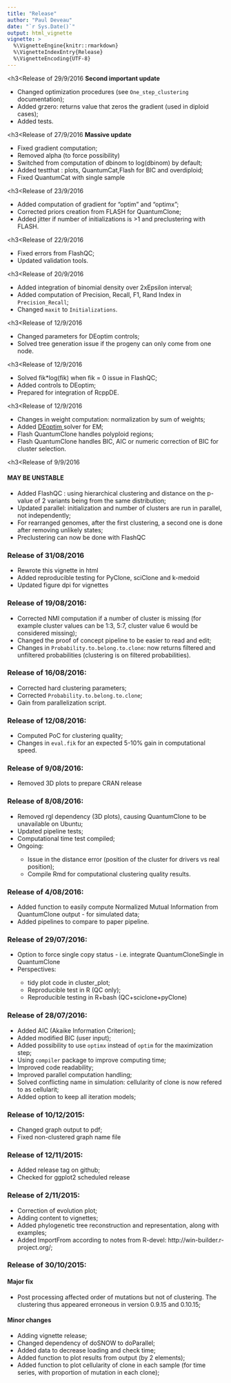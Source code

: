 ```yaml
---
title: "Release"
author: "Paul Deveau"
date: "`r Sys.Date()`"
output: html_vignette 
vignette: >
  %\VignetteEngine{knitr::rmarkdown}
  %\VignetteIndexEntry{Release}
  %\VignetteEncoding{UTF-8}
---
```

<h3<Release of 29/9/2016 </h3>
<b> Second important update </b>
<ul>
<li> Changed optimization procedures (see `One_step_clustering` documentation); </li>
<li> Added grzero: returns value that zeros the gradient (used in diploid cases); </li>
<li> Added tests. </li>

</ul>
<h3<Release of 27/9/2016 </h3>
<b> Massive update </b>
<ul>
<li> Fixed gradient computation; </li>
<li> Removed alpha (to force possibility) </li>
<li> Switched from computation of dbinom to log(dbinom) by default; </li>
<li> Added testthat : plots, QuantumCat,Flash for BIC and overdiploid; </li>
<li> Fixed QuantumCat with single sample </li>

</ul>

<h3<Release of 23/9/2016 </h3>
<ul>
<li> Added computation of gradient for "optim" and "optimx"; </li>
<li> Corrected priors creation from FLASH for QuantumClone; </li>
<li> Added jitter if number of initializations is >1 and preclustering with FLASH.</li>

</ul>

<h3<Release of 22/9/2016 </h3>
<ul>
<li> Fixed errors from FlashQC; </li>
<li> Updated validation tools. </li>

</ul>

<h3<Release of 20/9/2016 </h3>
<ul>
<li> Added integration of binomial density over 2xEpsilon interval; </li>
<li> Added computation of Precision, Recall, F1, Rand Index in `Precision_Recall`; </li>
<li> Changed `maxit` to `Initializations`.</li>

</ul>

<h3<Release of 12/9/2016 </h3>
<ul>
<li> Changed parameters for DEoptim controls; </li>
<li> Solved tree generation issue if the progeny can only come from one node. </li>

</ul>

<h3<Release of 12/9/2016 </h3>
<ul>
<li> Solved fik*log(fik) when fik = 0 issue in FlashQC; </li>
<li> Added controls to DEoptim; </li>
<li> Prepared for integration of RcppDE. </li>
</ul>

<h3<Release of 12/9/2016 </h3>
<ul>
<li>Changes in weight computation: normalization by sum of weights; </li>
<li>Added <a href=https://www.jstatsoft.org/article/view/v040i06>DEoptim </a> solver for EM;</li>
<li>Flash QuantumClone handles polyploid regions;</li>
<li>Flash QuantumClone handles BIC, AIC or numeric correction of BIC for cluster selection.</li>

</ul>

<h3<Release of 9/9/2016 </h3>
<h4>MAY BE UNSTABLE</h4>
<ul>
<li> Added FlashQC : using hierarchical clustering and distance on the p-value of 2 variants being from the same distribution; </li>
<li> Updated parallel: initialization and number of clusters are run in parallel, not independently; </li>
<li> For rearranged genomes, after the first clustering, a second one is done after removing unlikely states; </li>
<li> Preclustering can now be done with FlashQC </li>
</ul>

<h3>Release of 31/08/2016</h3>
<ul>
<li>Rewrote this vignette in html </li>
<li>Added reproducible testing for PyClone, sciClone and k-medoid</li>
<li>Updated figure dpi for vignettes</li>
</ul>

<h3>Release of 19/08/2016:</h3>
<ul>
<li> Corrected NMI computation if a number of cluster is missing (for example cluster values can be 1:3, 5:7, cluster value 6 would be considered missing);</li>
<li> Changed the proof of concept pipeline to be easier to read and edit;</li>
<li> Changes in `Probability.to.belong.to.clone`: now returns filtered and unfiltered probabilities (clustering is on filtered probabilities).</li>
</ul>

<h3>Release of 16/08/2016:</h3>
<ul>
<li> Corrected hard clustering parameters; </li>
<li> Corrected `Probability.to.belong.to.clone`; </li>
<li> Gain from parallelization script. </li>
</ul>

<h3>Release of 12/08/2016:</h3>
<ul>
<li> Computed PoC for clustering quality; </li>
<li> Changes in `eval.fik` for an expected 5-10% gain in computational speed.</li>
</ul>
<h3>Release of 9/08/2016:</h3>
<ul>
<li> Removed 3D plots to prepare CRAN release </li>
</ul>
<h3>Release of 8/08/2016:</h3>
<ul>
<li> Removed rgl dependency (3D plots), causing QuantumClone to be unavailable on Ubuntu;</li>
<li> Updated pipeline tests;</li>
<li> Computational time test compiled;</li>
<li> Ongoing: </li>
<ul>
<li> Issue in the distance error (position of the cluster for drivers vs real position);</li>
<li> Compile Rmd for computational clustering quality results.</li>
</ul>
</ul>

<h3>Release of 4/08/2016:</h3>
<ul>
<li>Added function to easily compute Normalized Mutual Information from QuantumClone output - for simulated data;</li>
<li>Added pipelines to compare to paper pipeline.</li>
</ul>
<h3>Release of 29/07/2016:</h3>

<ul>
<li>Option to force single copy status - i.e. integrate QuantumCloneSingle in QuantumClone</li>
<li>Perspectives:</li>
<ul>
<li>tidy plot code in cluster_plot;</li>
<li>Reproducible test in R (QC only);</li>
<li>Reproducible testing in R+bash (QC+sciclone+pyClone)</li>
</ul>  
</ul>  

<h3>Release of 28/07/2016:</h3>
<ul>
<li>Added AIC (Akaike Information Criterion);</li>
<li>Added modified BIC (user input);</li>
<li>Added possibility to use `optimx` instead of `optim` for the maximization step;</li>
<li>Using `compiler` package to improve computing time;</li>
<li>Improved code readability;</li>
<li>Improved parallel computation handling;</li>
<li>Solved conflicting name in simulation: cellularity of clone is now refered to as cellularit;</li>
<li>Added option to keep all iteration models;</li>
</ul>  


<h3>Release of 10/12/2015:</h3>
<ul>  

<li>Changed graph output to pdf;</li>
<li>Fixed non-clustered graph name file</li>
</ul>  

<h3>Release of 12/11/2015:</h3>
<ul>  

<li>Added release tag on github;</li>
<li>Checked for ggplot2 scheduled release</li>
</ul>  

<h3>Release of 2/11/2015:</h3>
<ul>  

<li>Correction of evolution plot;</li>
<li>Adding content to vignettes;</li>
<li>Added phylogenetic tree reconstruction and representation, along with examples;</li>
<li>Added ImportFrom according to notes from R-devel: http://win-builder.r-project.org/;</li>
</ul>  

<h3>Release of 30/10/2015:</h3>

<h4> Major fix </h4>
<ul>  

<li>Post processing affected order of mutations but not of clustering. The clustering thus appeared erroneous in version 0.9.15 and 0.10.15;</li>
</ul>  

<h4> Minor changes </h4>
<ul>  
<li>Adding vignette release;</li>
<li>Changed dependency of doSNOW to doParallel;</li>
<li>Added data to decrease loading and check time;</li>
<li>Added function to plot results from output (by 2 elements);</li>
<li>Added function to plot cellularity of clone in each sample (for time series, with proportion of mutation in each clone);</li>
</ul>  
